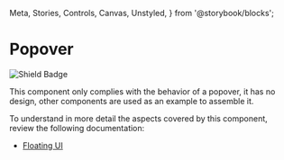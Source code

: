   Meta,
  Stories,
  Controls,
  Canvas,
  Unstyled,
} from '@storybook/blocks';


<Meta of={DPopoverStories} />

# Popover

![Shield Badge](https://img.shields.io/badge/Abstraction%20Component-4848b7)

This component only complies with the behavior of a popover, it has no design, other components are used as an example to assemble it.

To understand in more detail the aspects covered by this component, review the following documentation:

+ [Floating UI](https://floating-ui.com/docs/react)

<Canvas of={DPopoverStories.Default} />
<Controls of={DPopoverStories.Default} />
<Stories />
